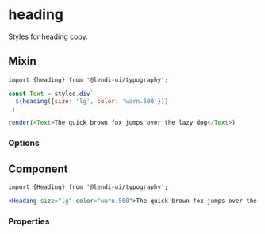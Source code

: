 
# heading

Styles for heading copy.

## Mixin

```
import {heading} from '@lendi-ui/typography';
```

```js
const Text = styled.div`
  ${heading({size: 'lg', color: 'warn.500'})}
`;

render(<Text>The quick brown fox jumps over the lazy dog</Text>)
```

### Options

<PropTable>
  <PropTable.Entry name="size" type={'"xl" | lg" | "md" | "sm" | "xs"'} required description="The heading copy size"/>
  <PropTable.Entry name="color" type={'string'} description="The heading copy color"/>
</PropTable>

## Component

```
import {Heading} from '@lendi-ui/typography';
```

```jsx
<Heading size="lg" color="warn.500">The quick brown fox jumps over the lazy dog</Heading>
```

### Properties

<PropTable>
  <PropTable.Entry name="size" type={'"xl" | lg" | "md" | "sm" | "xs"'} required description="The heading copy size"/>
  <PropTable.Entry name="color" type={'string'} description="The heading copy color"/>
  <PropTable.Entry name="m" type={'"xxxl" | "xxl" | "xl" | lg" | "md" | "sm" | "xs" | "xxs" | "xxxs" | "nil" | "auto"'} description="The margin"/>
  <PropTable.Entry name="mx" type={'"xxxl" | "xxl" | "xl" | lg" | "md" | "sm" | "xs" | "xxs" | "xxxs" | "nil" | "auto"'} description="The horizontal margin"/>
  <PropTable.Entry name="my" type={'"xxxl" | "xxl" | "xl" | lg" | "md" | "sm" | "xs" | "xxs" | "xxxs" | "nil" | "auto"'} description="The vertical margin"/>
  <PropTable.Entry name="mt" type={'"xxxl" | "xxl" | "xl" | lg" | "md" | "sm" | "xs" | "xxs" | "xxxs" | "nil" | "auto"'} description="The top margin"/>
  <PropTable.Entry name="mr" type={'"xxxl" | "xxl" | "xl" | lg" | "md" | "sm" | "xs" | "xxs" | "xxxs" | "nil" | "auto"'} description="The right margin"/>
  <PropTable.Entry name="mb" type={'"xxxl" | "xxl" | "xl" | lg" | "md" | "sm" | "xs" | "xxs" | "xxxs" | "nil" | "auto"'} description="The bottom margin"/>
  <PropTable.Entry name="ml" type={'"xxxl" | "xxl" | "xl" | lg" | "md" | "sm" | "xs" | "xxs" | "xxxs" | "nil" | "auto"'} description="The left margin"/>
</PropTable>
